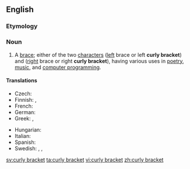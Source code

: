 ==English==

===Etymology===
{{compound|curly|bracket}}

===Noun===
{{en-noun}}

# A [[brace]]; either of the two [[character]]s ''{{unsupported|{}}'' ([[left]] brace or left '''curly bracket''') and ''{{unsupported|right curly bracket}}'' ([[right]] brace or right '''curly bracket'''), having various uses in [[poetry]], [[music]], and [[computer programming]].

====Translations====
{{trans-top|character}}
* Czech: {{t-|cs|složená závorka|f}}
* Finnish: {{t-|fi|aaltosulku}}, {{t-|fi|aaltosulkumerkki}}
* French: {{t+|fr|accolade|f}}
* German: {{t-|de|geschweifte Klammer|f}}
* Greek: {{t|el|μύστακας|m}}, {{t+|el|άγκιστρο|n}}
{{trans-mid}}
* Hungarian: {{t|hu|kapcsos zárójel}}
* Italian: {{t|it|parentesi graffa}}
* Spanish: {{t+|es|llave|f}}
* Swedish: {{t+|sv|klammerparentes|c}}, {{t|sv|måsvingeparentes|c}}, {{t+|sv|krullparentes|c}}
{{trans-bottom}}

[[sv:curly bracket]]
[[ta:curly bracket]]
[[vi:curly bracket]]
[[zh:curly bracket]]